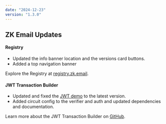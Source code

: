 ```yaml
---
date: "2024-12-23"
version: "1.3.0"
---
```


## ZK Email Updates

#### Registry
- Updated the info banner location and the versions card buttons.
- Added a top navigation banner

Explore the Registry at [registry.zk.email](https://registry.zk.email/).

#### JWT Transaction Builder
- Updated and fixed the [JWT demo](https://jwt.zk.email/) to the latest version.
- Added circuit config to the verifier and auth and updated dependencies and documentation.

Learn more about the JWT Transaction Builder on [GitHub](https://github.com/zkemail/jwt-tx-builder).

